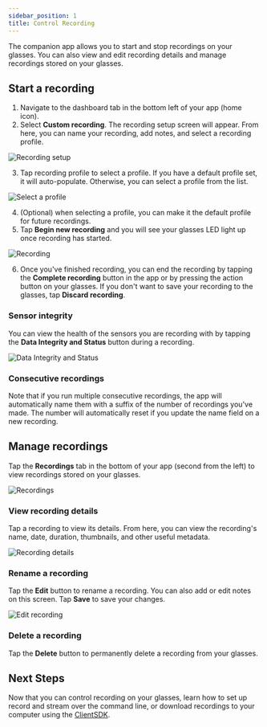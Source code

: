 ```yaml
---
sidebar_position: 1
title: Control Recording
---
```


The companion app allows you to start and stop recordings on your glasses. You can also view and edit recording details and manage recordings stored on your glasses.

## Start a recording
1. Navigate to the dashboard tab in the bottom left of your app (home icon).
2. Select **Custom recording**. The recording setup screen will appear. From here, you can name your recording, add notes, and select a recording profile.

![Recording setup](/img/docs-ark/companion-app/new-recording.png)

3. Tap recording profile to select a profile. If you have a default profile set, it will auto-populate. Otherwise, you can select a profile from the list.

![Select a profile](/img/docs-ark/companion-app/profiles.png)

4. (Optional) when selecting a profile, you can make it the default profile for future recordings.
5. Tap **Begin new recording** and you will see your glasses LED light up once recording has started.

![Recording](/img/docs-ark/companion-app/recording.png)

6. Once you've finished recording, you can end the recording by tapping the **Complete recording** button in the app or by pressing the action button on your glasses. If you don't want to save your recording to the glasses, tap **Discard recording**.

### Sensor integrity
You can view the health of the sensors you are recording with by tapping the **Data Integrity and Status** button during a recording.

![Data Integrity and Status](/img/docs-ark/companion-app/data-quality.png)

### Consecutive recordings
Note that if you run multiple consecutive recordings, the app will automatically name them with a suffix of the number of recordings you've made. The number will automatically reset if you update the name field on a new recording.

## Manage recordings
Tap the **Recordings** tab in the bottom of your app (second from the left) to view recordings stored on your glasses.

![Recordings](/img/docs-ark/companion-app/recordings.png)

### View recording details
Tap a recording to view its details. From here, you can view the recording's name, date, duration, thumbnails, and other useful metadata.

![Recording details](/img/docs-ark/companion-app/my-recording-2.png)

### Rename a recording
Tap the **Edit** button to rename a recording. You can also add or edit notes on this screen. Tap **Save** to save your changes.

![Edit recording](/img/docs-ark/companion-app/edit-recording.png)

### Delete a recording
Tap the **Delete** button to permanently delete a recording from your glasses.

## Next Steps
Now that you can control recording on your glasses, learn how to set up record and stream over the command line, or download recordings to your computer using the [ClientSDK](/ark/client-sdk/start).
